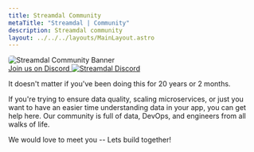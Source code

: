 ```yaml
---
title: Streamdal Community
metaTitle: "Streamdal | Community"
description: Streamdal community
layout: ../../../layouts/MainLayout.astro
---
```



<Changes />

<img src={community} alt="Streamdal Community Banner" style="border-radius: 5px; hoover" />
<a href="https://discord.gg/streamdal" class="discord-link">
    <div class="discord-wrapper">
        <div class="discord-gradient-wrapper">
            <div class="discord-content-wrapper">
                Join us on Discord <img src={discord} alt="Streamdal Discord" class="discord-icon" />
            </div>
        </div>
    </div>
</a>

It doesn't matter if you've been doing this for 20 years or 2 months.

If you're trying to ensure data quality, scaling microservices, or just you 
want to have an easier time understanding data in your app, you can get help 
here. Our community is full of data, DevOps, and engineers from all walks of 
life. 


We would love to meet you -- Lets build together!






